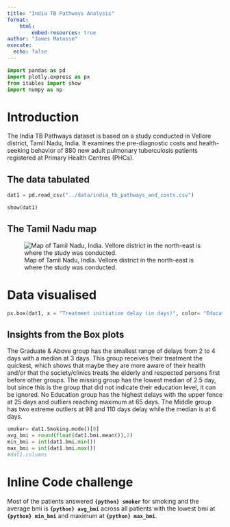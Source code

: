 ```yaml
---
title: "India TB Pathways Analysis"
format: 
    html:
        embed-resources: true
author: "James Matosse"
execute: 
  echo: false
---
```



```python
import pandas as pd
import plotly.express as px
from itables import show
import numpy as np
```

#  Introduction
 The India TB Pathways dataset is based on a study conducted in Vellore district, Tamil Nadu, India. It examines the pre-diagnostic costs and health-seeking behavior of 880 new adult pulmonary tuberculosis patients registered at Primary Health Centres (PHCs).

## The data tabulated
```python
dat1 = pd.read_csv("../data/india_tb_pathways_and_costs.csv")
```


```python
show(dat1)
```

## The Tamil Nadu map
![Map of Tamil Nadu, India. Vellore district in the north-east is where the study was conducted.](undefined - Imgur.png)

# Data visualised

```python

px.box(dat1, x = "Treatment initiation delay (in days)", color= "Education", title= "Distribution of treatment delays per Education group")
```

## Insights from the Box plots
The Graduate & Above group has the smallest range of delays from 2 to 4 days with a median at 3 days. This group receives their treatment the quickest, which shows that maybe they are more aware of their health and/or that the society/clinics treats the elderly and respected persons first before other groups. The missing group has the lowest median of 2.5 day, but since this is the group that did not indicate their education level, it can be ignored. No Education group has the highest delays with the upper fence at 25 days and outliers reaching maximum at 65 days. The Middle group has two extreme outliers at 98 and 110 days delay while the median is at 6 days.


```python
smoker= dat1.Smoking.mode()[0]
avg_bmi = round(float(dat1.bmi.mean()),2)
min_bmi = int(dat1.bmi.min())
max_bmi = int(dat1.bmi.max())
#dat1.columns
```

# Inline Code challenge

Most of the patients answered **`{python} smoker`** for smoking and the average bmi is **`{python} avg_bmi`** across all patients with the lowest bmi at **`{python} min_bmi`** and maximum at **`{python} max_bmi`**.